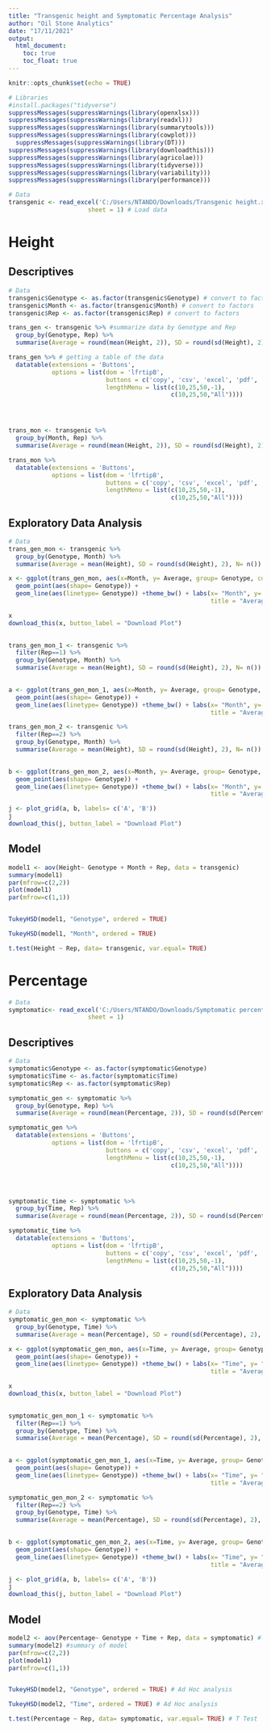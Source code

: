 ---
title: "Transgenic height and Symptomatic Percentage Analysis"
author: "Oil Stone Analytics"
date: "17/11/2021"
output: 
  html_document:
    toc: true
    toc_float: true
---

```{r setup, include=FALSE}
knitr::opts_chunk$set(echo = TRUE)
```

```{r packages,  warning=FALSE, message=FALSE}

# Libraries
#install.packages("tidyverse")
suppressMessages(suppressWarnings(library(openxlsx)))
suppressMessages(suppressWarnings(library(readxl)))
suppressMessages(suppressWarnings(library(summarytools)))
suppressMessages(suppressWarnings(library(cowplot)))
  suppressMessages(suppressWarnings(library(DT)))
suppressMessages(suppressWarnings(library(downloadthis)))
suppressMessages(suppressWarnings(library(agricolae)))
suppressMessages(suppressWarnings(library(tidyverse)))
suppressMessages(suppressWarnings(library(variability)))
suppressMessages(suppressWarnings(library(performance)))
```

```{r soga, warning=FALSE, message=FALSE, fig.height = 8, fig.width = 12}
# Data
transgenic <- read_excel('C:/Users/NTANDO/Downloads/Transgenic height.xlsx',
                      sheet = 1) # Load data


```


# Height

## Descriptives

```{r, warning=FALSE, message=FALSE, fig.height = 8, fig.width = 12}
# Data
transgenic$Genotype <- as.factor(transgenic$Genotype) # convert to factors
transgenic$Month <- as.factor(transgenic$Month) # convert to factors
transgenic$Rep <- as.factor(transgenic$Rep) # convert to factors

trans_gen <- transgenic %>% #summarize data by Genotype and Rep
  group_by(Genotype, Rep) %>%
  summarise(Average = round(mean(Height, 2)), SD = round(sd(Height), 2), N= n())

trans_gen %>% # getting a table of the data
  datatable(extensions = 'Buttons',
            options = list(dom = 'lfrtipB',
                           buttons = c('copy', 'csv', 'excel', 'pdf', 'print'),
                           lengthMenu = list(c(10,25,50,-1),
                                             c(10,25,50,"All"))))




trans_mon <- transgenic %>%
  group_by(Month, Rep) %>%
  summarise(Average = round(mean(Height, 2)), SD = round(sd(Height), 2), N= n())

trans_mon %>%
  datatable(extensions = 'Buttons',
            options = list(dom = 'lfrtipB',
                           buttons = c('copy', 'csv', 'excel', 'pdf', 'print'),
                           lengthMenu = list(c(10,25,50,-1),
                                             c(10,25,50,"All"))))

```

## Exploratory Data Analysis


```{r , warning=FALSE, message=FALSE, fig.height = 8, fig.width = 12}
# Data
trans_gen_mon <- transgenic %>%
  group_by(Genotype, Month) %>%
  summarise(Average = mean(Height), SD = round(sd(Height), 2), N= n())

x <- ggplot(trans_gen_mon, aes(x=Month, y= Average, group= Genotype, color= Genotype)) +
  geom_point(aes(shape= Genotype)) +
  geom_line(aes(linetype= Genotype)) +theme_bw() + labs(x= "Month", y= "Average Height",
                                                        title = "Average Height per Month")

x
download_this(x, button_label = "Download Plot")
  

trans_gen_mon_1 <- transgenic %>%
  filter(Rep==1) %>%
  group_by(Genotype, Month) %>%
  summarise(Average = mean(Height), SD = round(sd(Height), 2), N= n())
  

a <- ggplot(trans_gen_mon_1, aes(x=Month, y= Average, group= Genotype, color= Genotype)) +
  geom_point(aes(shape= Genotype)) +
  geom_line(aes(linetype= Genotype)) +theme_bw() + labs(x= "Month", y= "Average Height",
                                                        title = "Average Height per Month: Trial 1")

trans_gen_mon_2 <- transgenic %>%
  filter(Rep==2) %>%
  group_by(Genotype, Month) %>%
  summarise(Average = mean(Height), SD = round(sd(Height), 2), N= n())
  

b <- ggplot(trans_gen_mon_2, aes(x=Month, y= Average, group= Genotype, color= Genotype)) +
  geom_point(aes(shape= Genotype)) +
  geom_line(aes(linetype= Genotype)) +theme_bw() + labs(x= "Month", y= "Average Height",
                                                        title = "Average Height per Month: Trial 2")

j <- plot_grid(a, b, labels= c('A', 'B'))
j
download_this(j, button_label = "Download Plot")

```






## Model


```{r, warning=FALSE, message=FALSE, fig.height = 8, fig.width = 12}

model1 <- aov(Height~ Genotype + Month + Rep, data = transgenic)
summary(model1)
par(mfrow=c(2,2))
plot(model1)
par(mfrow=c(1,1))


TukeyHSD(model1, "Genotype", ordered = TRUE)

TukeyHSD(model1, "Month", ordered = TRUE)

t.test(Height ~ Rep, data= transgenic, var.equal= TRUE)

```

# Percentage

```{r so,  warning=FALSE, message=FALSE, fig.height = 8, fig.width = 12}
# Data
symptomatic<- read_excel('C:/Users/NTANDO/Downloads/Symptomatic percentage.xlsx',
                      sheet = 1)


```


## Descriptives

```{r ,  warning=FALSE, message=FALSE, fig.height = 8, fig.width = 12}
# Data
symptomatic$Genotype <- as.factor(symptomatic$Genotype)
symptomatic$Time <- as.factor(symptomatic$Time)
symptomatic$Rep <- as.factor(symptomatic$Rep)

symptomatic_gen <- symptomatic %>%
  group_by(Genotype, Rep) %>%
  summarise(Average = round(mean(Percentage, 2)), SD = round(sd(Percentage), 2), N= n())

symptomatic_gen %>%
  datatable(extensions = 'Buttons',
            options = list(dom = 'lfrtipB',
                           buttons = c('copy', 'csv', 'excel', 'pdf', 'print'),
                           lengthMenu = list(c(10,25,50,-1),
                                             c(10,25,50,"All"))))




symptomatic_time <- symptomatic %>%
  group_by(Time, Rep) %>%
  summarise(Average = round(mean(Percentage, 2)), SD = round(sd(Percentage), 2), N= n())

symptomatic_time %>%
  datatable(extensions = 'Buttons',
            options = list(dom = 'lfrtipB',
                           buttons = c('copy', 'csv', 'excel', 'pdf', 'print'),
                           lengthMenu = list(c(10,25,50,-1),
                                             c(10,25,50,"All"))))

```

## Exploratory Data Analysis


```{r ,  warning=FALSE, message=FALSE, fig.height = 8, fig.width = 12}
# Data
symptomatic_gen_mon <- symptomatic %>%
  group_by(Genotype, Time) %>%
  summarise(Average = mean(Percentage), SD = round(sd(Percentage), 2), N= n())

x <- ggplot(symptomatic_gen_mon, aes(x=Time, y= Average, group= Genotype, color= Genotype)) +
  geom_point(aes(shape= Genotype)) +
  geom_line(aes(linetype= Genotype)) +theme_bw() + labs(x= "Time", y= "Average Percentage",
                                                        title = "Average Percentage per days post innoculation")

x
download_this(x, button_label = "Download Plot")
  

symptomatic_gen_mon_1 <- symptomatic %>%
  filter(Rep==1) %>%
  group_by(Genotype, Time) %>%
  summarise(Average = mean(Percentage), SD = round(sd(Percentage), 2), N= n())
  

a <- ggplot(symptomatic_gen_mon_1, aes(x=Time, y= Average, group= Genotype, color= Genotype)) +
  geom_point(aes(shape= Genotype)) +
  geom_line(aes(linetype= Genotype)) +theme_bw() + labs(x= "Time", y= "Average Percentage",
                                                        title = "Average Percentage per days post innoculation: Trial 1")

symptomatic_gen_mon_2 <- symptomatic %>%
  filter(Rep==2) %>%
  group_by(Genotype, Time) %>%
  summarise(Average = mean(Percentage), SD = round(sd(Percentage), 2), N= n())
  

b <- ggplot(symptomatic_gen_mon_2, aes(x=Time, y= Average, group= Genotype, color= Genotype)) +
  geom_point(aes(shape= Genotype)) +
  geom_line(aes(linetype= Genotype)) +theme_bw() + labs(x= "Time", y= "Average Percentage",
                                                        title = "Average Percentage per days post innoculation: Trial 2")

j <- plot_grid(a, b, labels= c('A', 'B'))
j
download_this(j, button_label = "Download Plot")

```






## Model


```{r ,  warning=FALSE, message=FALSE, fig.height = 8, fig.width = 12}

model2 <- aov(Percentage~ Genotype + Time + Rep, data = symptomatic) #linear model
summary(model2) #summary of model
par(mfrow=c(2,2))
plot(model1)
par(mfrow=c(1,1))


TukeyHSD(model2, "Genotype", ordered = TRUE) # Ad Hoc analysis

TukeyHSD(model2, "Time", ordered = TRUE) # Ad Hoc analysis

t.test(Percentage ~ Rep, data= symptomatic, var.equal= TRUE) # T Test

```














